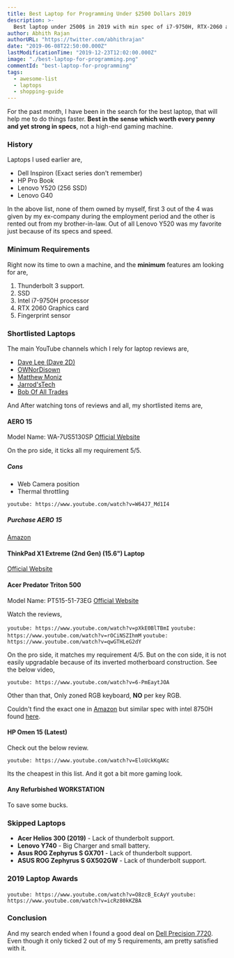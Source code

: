 ```yaml
---
title: Best Laptop for Programming Under $2500 Dollars 2019
description: >-
  Best laptop under 2500$ in 2019 with min spec of i7-9750H, RTX-2060 and Thunderbolt 3 support.
author: Abhith Rajan
authorURL: "https://twitter.com/abhithrajan"
date: "2019-06-08T22:50:00.000Z"
lastModificationTime: "2019-12-23T12:02:00.000Z"
image: "./best-laptop-for-programming.png"
commentId: "best-laptop-for-programming"
tags:
  - awesome-list
  - laptops
  - shopping-guide
---
```


For the past month, I have been in the search for the best laptop, that will help me to do things faster. **Best in the sense which worth every penny and yet strong in specs**, not a high-end gaming machine.

### History

Laptops I used earlier are,

- Dell Inspiron (Exact series don't remember)
- HP Pro Book
- Lenovo Y520 (256 SSD)
- Lenovo G40

In the above list, none of them owned by myself, first 3 out of the 4 was given by my ex-company during the employment period and the other is rented out from my brother-in-law. Out of all Lenovo Y520 was my favorite just because of its specs and speed.

### Minimum Requirements

Right now its time to own a machine, and the **minimum** features am looking for are,

1. Thunderbolt 3 support.
2. SSD
3. Intel i7-9750H processor
4. RTX 2060 Graphics card
5. Fingerprint sensor

### Shortlisted Laptops

The main YouTube channels which I rely for laptop reviews are,

- [Dave Lee (Dave 2D)](https://www.youtube.com/channel/UCVYamHliCI9rw1tHR1xbkfw)
- [OWNorDisown](https://www.youtube.com/channel/UCkTweJExGMqp3NLvzvOn-yg)
- [Matthew Moniz](https://www.youtube.com/channel/UCVlMUh4WsDQvOxCJJXmWwdw)
- [Jarrod'sTech](https://www.youtube.com/channel/UC2Rzju32yQPkQ7oIhmeuLwg)
- [Bob Of All Trades](https://www.youtube.com/user/satanjamez)

And After watching tons of reviews and all, my shortlisted items are,

#### AERO 15

Model Name: WA-7US5130SP
[Official Website](https://store.gigabyte.us/aero-15-oled-wa-7us5130sp-uhd-amoled-i7-9750h-nvidia-geforce-rtx-2060-gddr6-6gb-16gb-ram-512gb-m-2-pcie-ssd-win-10-pro-gaming-laptop/)

On the pro side, it ticks all my requirement 5/5.

##### Cons

- Web Camera position
- Thermal throttling

`youtube: https://www.youtube.com/watch?v=W64J7_Md1I4`

##### Purchase AERO 15

[Amazon](https://amzn.to/2Xj05jQ)

#### ThinkPad X1 Extreme (2nd Gen) (15.6") Laptop

[Official Website](https://www.lenovo.com/us/en/laptops/thinkpad/thinkpad-x/X1-Extreme-Gen-2/p/22TP2TXX1E2)

#### Acer Predator Triton 500

Model Name: PT515-51-73EG
[Official Website](https://www.acer.com/ac/en/US/content/predator-model/NH.Q50AA.003)

Watch the reviews,

`youtube: https://www.youtube.com/watch?v=pXkE0BlTBmI`
`youtube: https://www.youtube.com/watch?v=rOCiNSZIhmM`
`youtube: https://www.youtube.com/watch?v=qwGTHLeG2dY`

On the pro side, it matches my requirement 4/5. But on the con side, it is not easily upgradable because of its inverted motherboard construction. See the below video,

`youtube: https://www.youtube.com/watch?v=6-PmEaytJOA`

Other than that, Only zoned RGB keyboard, **NO** per key RGB.

Couldn't find the exact one in [Amazon](https://amzn.to/2KrpHcz) but similar spec with intel 8750H found [here](https://amzn.to/2KrpHcz).

#### HP Omen 15 (Latest)

Check out the below review.

`youtube: https://www.youtube.com/watch?v=EloUckKqAKc`

Its the cheapest in this list. And it got a bit more gaming look.

#### Any Refurbished WORKSTATION

To save some bucks.

### Skipped Laptops

- **Acer Helios 300 (2019)** - Lack of thunderbolt support.
- **Lenovo Y740** - Big Charger and small battery.
- **Asus ROG Zephyrus S GX701** - Lack of thunderbolt support.
- **ASUS ROG Zephyrus S GX502GW** - Lack of thunderbolt support.

### 2019 Laptop Awards

`youtube: https://www.youtube.com/watch?v=O8zcB_EcAyY`
`youtube: https://www.youtube.com/watch?v=icRz80kKZBA`

### Conclusion

And my search ended when I found a good deal on [Dell Precision 7720](https://www.newegg.com/global/ae-en/p/N82E16834844793?Item=N82E16834844793). Even though it only ticked 2 out of my 5 requirements, am pretty satisfied with it.
